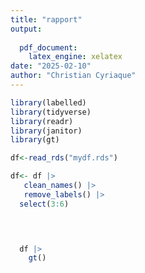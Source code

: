 ```yaml
---
title: "rapport"
output:
   
  pdf_document: 
    latex_engine: xelatex
date: "2025-02-10"
author: "Christian Cyriaque"
---
```


```r
library(labelled)
library(tidyverse)
library(readr)
library(janitor)
library(gt)

df<-read_rds("mydf.rds")

df<- df |>
   clean_names() |>
   remove_labels() |>
  select(3:6)



  
  df |>
    gt()
```
